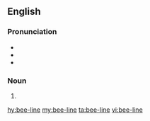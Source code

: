 ==English==

===Pronunciation===
* {{audio|en-us-beeline.ogg|Audio (US)|lang=en}}
* {{IPA|/ˈbiːlaɪn/}}
* {{rhymes|iːlaɪn}}

===Noun===
{{en-noun}}

# {{alternative spelling of|beeline}}

[[hy:bee-line]]
[[my:bee-line]]
[[ta:bee-line]]
[[vi:bee-line]]